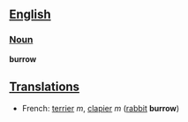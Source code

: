 ==[[English]]==
===[[Noun]]===
'''burrow'''

==[[Translation]]s==
*French: [[terrier]] ''m'', [[clapier]] ''m'' ([[rabbit]] '''burrow''')